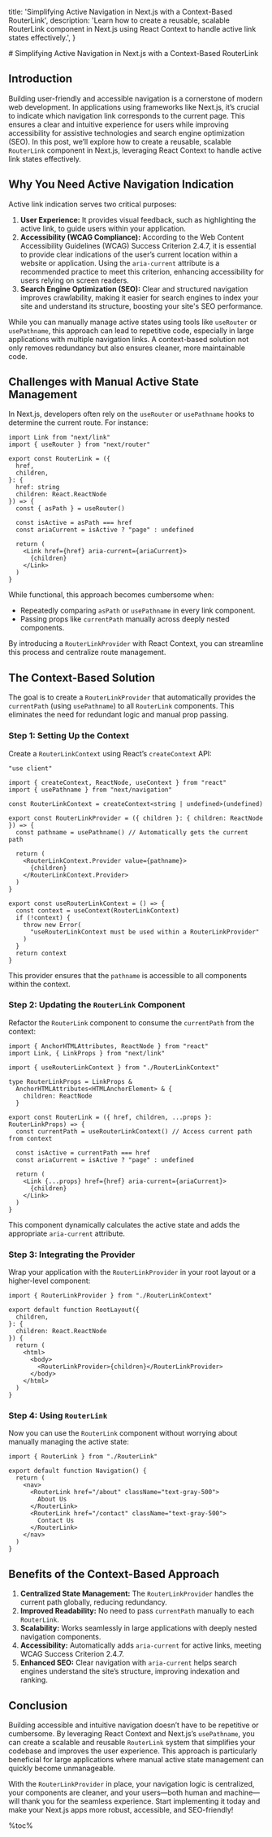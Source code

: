   title: 'Simplifying Active Navigation in Next.js with a Context-Based RouterLink',
  description: 'Learn how to create a reusable, scalable RouterLink component in Next.js using React Context to handle active link states effectively.',
}

<article>
# Simplifying Active Navigation in Next.js with a Context-Based RouterLink

## Introduction

Building user-friendly and accessible navigation is a cornerstone of modern web development. In applications using frameworks like Next.js, it’s crucial to indicate which navigation link corresponds to the current page. This ensures a clear and intuitive experience for users while improving accessibility for assistive technologies and search engine optimization (SEO). In this post, we’ll explore how to create a reusable, scalable `RouterLink` component in Next.js, leveraging React Context to handle active link states effectively.

## Why You Need Active Navigation Indication

Active link indication serves two critical purposes:

1. **User Experience:** It provides visual feedback, such as highlighting the active link, to guide users within your application.
2. **Accessibility (WCAG Compliance):** According to the Web Content Accessibility Guidelines (WCAG) Success Criterion 2.4.7, it is essential to provide clear indications of the user’s current location within a website or application. Using the `aria-current` attribute is a recommended practice to meet this criterion, enhancing accessibility for users relying on screen readers.
3. **Search Engine Optimization (SEO):** Clear and structured navigation improves crawlability, making it easier for search engines to index your site and understand its structure, boosting your site's SEO performance.

While you can manually manage active states using tools like `useRouter` or `usePathname`, this approach can lead to repetitive code, especially in large applications with multiple navigation links. A context-based solution not only removes redundancy but also ensures cleaner, more maintainable code.

## Challenges with Manual Active State Management

In Next.js, developers often rely on the `useRouter` or `usePathname` hooks to determine the current route. For instance:

```tsx
import Link from "next/link"
import { useRouter } from "next/router"

export const RouterLink = ({
  href,
  children,
}: {
  href: string
  children: React.ReactNode
}) => {
  const { asPath } = useRouter()

  const isActive = asPath === href
  const ariaCurrent = isActive ? "page" : undefined

  return (
    <Link href={href} aria-current={ariaCurrent}>
      {children}
    </Link>
  )
}
```

While functional, this approach becomes cumbersome when:

- Repeatedly comparing `asPath` or `usePathname` in every link component.
- Passing props like `currentPath` manually across deeply nested components.

By introducing a `RouterLinkProvider` with React Context, you can streamline this process and centralize route management.

## The Context-Based Solution

The goal is to create a `RouterLinkProvider` that automatically provides the `currentPath` (using `usePathname`) to all `RouterLink` components. This eliminates the need for redundant logic and manual prop passing.

### Step 1: Setting Up the Context

Create a `RouterLinkContext` using React’s `createContext` API:

```tsx
"use client"

import { createContext, ReactNode, useContext } from "react"
import { usePathname } from "next/navigation"

const RouterLinkContext = createContext<string | undefined>(undefined)

export const RouterLinkProvider = ({ children }: { children: ReactNode }) => {
  const pathname = usePathname() // Automatically gets the current path

  return (
    <RouterLinkContext.Provider value={pathname}>
      {children}
    </RouterLinkContext.Provider>
  )
}

export const useRouterLinkContext = () => {
  const context = useContext(RouterLinkContext)
  if (!context) {
    throw new Error(
      "useRouterLinkContext must be used within a RouterLinkProvider"
    )
  }
  return context
}
```

This provider ensures that the `pathname` is accessible to all components within the context.

### Step 2: Updating the `RouterLink` Component

Refactor the `RouterLink` component to consume the `currentPath` from the context:

```tsx
import { AnchorHTMLAttributes, ReactNode } from "react"
import Link, { LinkProps } from "next/link"

import { useRouterLinkContext } from "./RouterLinkContext"

type RouterLinkProps = LinkProps &
  AnchorHTMLAttributes<HTMLAnchorElement> & {
    children: ReactNode
  }

export const RouterLink = ({ href, children, ...props }: RouterLinkProps) => {
  const currentPath = useRouterLinkContext() // Access current path from context

  const isActive = currentPath === href
  const ariaCurrent = isActive ? "page" : undefined

  return (
    <Link {...props} href={href} aria-current={ariaCurrent}>
      {children}
    </Link>
  )
}
```

This component dynamically calculates the active state and adds the appropriate `aria-current` attribute.

### Step 3: Integrating the Provider

Wrap your application with the `RouterLinkProvider` in your root layout or a higher-level component:

```tsx
import { RouterLinkProvider } from "./RouterLinkContext"

export default function RootLayout({
  children,
}: {
  children: React.ReactNode
}) {
  return (
    <html>
      <body>
        <RouterLinkProvider>{children}</RouterLinkProvider>
      </body>
    </html>
  )
}
```

### Step 4: Using `RouterLink`

Now you can use the `RouterLink` component without worrying about manually managing the active state:

```tsx
import { RouterLink } from "./RouterLink"

export default function Navigation() {
  return (
    <nav>
      <RouterLink href="/about" className="text-gray-500">
        About Us
      </RouterLink>
      <RouterLink href="/contact" className="text-gray-500">
        Contact Us
      </RouterLink>
    </nav>
  )
}
```

## Benefits of the Context-Based Approach

1. **Centralized State Management:** The `RouterLinkProvider` handles the current path globally, reducing redundancy.
2. **Improved Readability:** No need to pass `currentPath` manually to each `RouterLink`.
3. **Scalability:** Works seamlessly in large applications with deeply nested navigation components.
4. **Accessibility:** Automatically adds `aria-current` for active links, meeting WCAG Success Criterion 2.4.7.
5. **Enhanced SEO:** Clear navigation with `aria-current` helps search engines understand the site’s structure, improving indexation and ranking.

## Conclusion

Building accessible and intuitive navigation doesn’t have to be repetitive or cumbersome. By leveraging React Context and Next.js’s `usePathname`, you can create a scalable and reusable `RouterLink` system that simplifies your codebase and improves the user experience. This approach is particularly beneficial for large applications where manual active state management can quickly become unmanageable.

With the `RouterLinkProvider` in place, your navigation logic is centralized, your components are cleaner, and your users—both human and machine—will thank you for the seamless experience. Start implementing it today and make your Next.js apps more robust, accessible, and SEO-friendly!

</article>

%toc%

